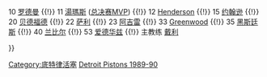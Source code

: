 {{Navbox
|name = 底特律活塞1989–90赛季NBA总冠军
|titlestyle = {{NBA color cell|Detroit Pistons|border=2}};
|belowstyle = {{NBA color cell2|Detroit Pistons}};
|title = [[底特律活塞|<span style="color:#ffffff;">底特律活塞</span>]] 1989–90赛季NBA总冠军
|list1 = <div>
4 [[喬·杜馬斯|杜馬斯]] {{!}}
10 [[丹尼斯·罗德曼|罗德曼]] {{!}}
11 [[以賽亞·湯瑪斯|湯瑪斯]] ([[NBA总决赛最有价值球员|总决赛MVP]]) {{!}}
12 [[Gerald Henderson|Henderson]] {{!}}
15 [[维尼尔·约翰逊|约翰逊]] {{!}}
20 [[威廉·贝德福德|贝德福德]] {{!}}
22 [[约翰·萨利|萨利]] {{!}}
23 [[马克·阿吉雷|阿吉雷]] {{!}}
33 [[David Greenwood|Greenwood]] {{!}}
35 [[斯科特·黑斯廷斯|黑斯廷斯]] {{!}}
40 [[比尔·兰比尔|兰比尔]] {{!}}
53 [[詹姆斯·爱德华兹|爱德华兹]] {{!}}
主教练 [[查克·戴利|戴利]]
</div>
}}<noinclude>
{{collapsible option}}
[[Category:底特律活塞]]
[[Category:NBA总冠军导航模板|Detroit Pistons 1989-90]]
</noinclude>